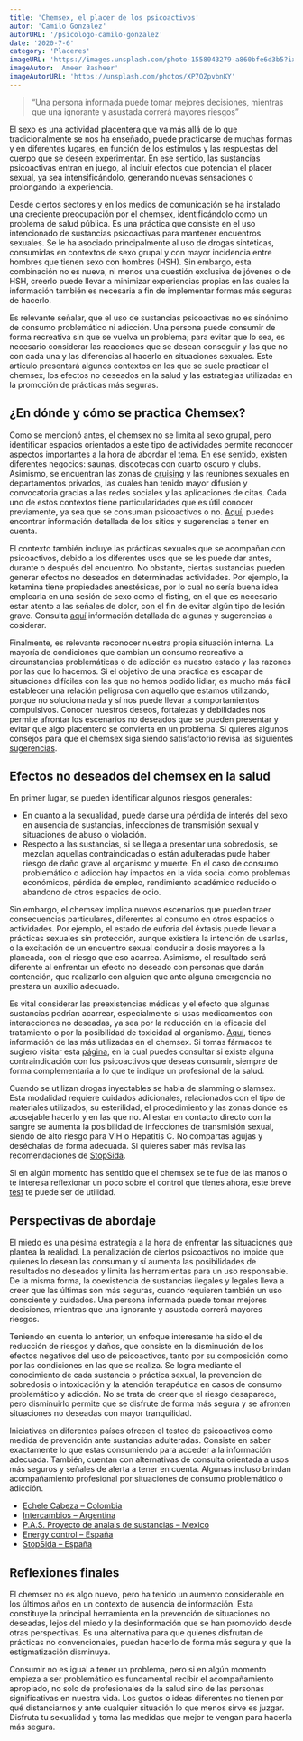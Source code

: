```yaml
---
title: 'Chemsex, el placer de los psicoactivos'
autor: 'Camilo Gonzalez'
autorURL: '/psicologo-camilo-gonzalez'
date: '2020-7-6'
category: 'Placeres'
imageURL: 'https://images.unsplash.com/photo-1558043279-a860bfe6d3b5?ixlib=rb-1.2.1&ixid=MnwxMjA3fDB8MHxwaG90by1wYWdlfHx8fGVufDB8fHx8&auto=format&fit=crop&w=334&q=80'
imageAutor: 'Ameer Basheer'
imageAutorURL: 'https://unsplash.com/photos/XP7QZpvbnKY'
---
```


> “Una persona informada puede tomar mejores decisiones, mientras que una ignorante y asustada correrá mayores riesgos”

El sexo es una actividad placentera que va más allá de lo que tradicionalmente se nos ha enseñado, puede practicarse de muchas formas y en diferentes lugares, en función de los estímulos y las respuestas del cuerpo que se deseen experimentar. En ese sentido, las sustancias psicoactivas entran en juego, al incluir efectos que potencian el placer sexual, ya sea intensificándolo, generando nuevas sensaciones o prolongando la experiencia.

Desde ciertos sectores y en los medios de comunicación se ha instalado una creciente preocupación por el chemsex, identificándolo como un problema de salud pública. Es una práctica que consiste en el uso intencionado de sustancias psicoactivas para mantener encuentros sexuales. Se le ha asociado principalmente al uso de drogas sintéticas, consumidas en contextos de sexo grupal y con mayor incidencia entre hombres que tienen sexo con hombres (HSH). Sin embargo, esta combinación no es nueva, ni menos una cuestión exclusiva de jóvenes o de HSH, creerlo puede llevar a minimizar experiencias propias en las cuales la información también es necesaria a fin de implementar formas más seguras de hacerlo.

Es relevante señalar, que el uso de sustancias psicoactivas no es sinónimo de consumo problemático ni adicción. Una persona puede consumir de forma recreativa sin que se vuelva un problema; para evitar que lo sea, es necesario considerar las reacciones que se desean conseguir y las que no con cada una y las diferencias al hacerlo en situaciones sexuales. Este articulo presentará algunos contextos en los que se suele practicar el chemsex, los efectos no deseados en la salud y las estrategias utilizadas en la promoción de prácticas más seguras.

## ¿En dónde y cómo se practica Chemsex?

Como se mencionó antes, el chemsex no se limita al sexo grupal, pero identificar espacios orientados a este tipo de actividades permite reconocer aspectos importantes a la hora de abordar el tema. En ese sentido, existen diferentes negocios: saunas, discotecas con cuarto oscuro y clubs. Asimismo, se encuentran las zonas de <a href="https://www.murocincelado.com/cruising" target="_blank">cruising</a> y las reuniones sexuales en departamentos privados, las cuales han tenido mayor difusión y convocatoria gracias a las redes sociales y las aplicaciones de citas. Cada uno de estos contextos tiene particularidades que es útil conocer previamente, ya sea que se consuman psicoactivos o no. <a href="https://www.chem-safe.org/donde/" target="_blank">Aquí</a>, puedes encontrar información detallada de los sitios y sugerencias a tener en cuenta.

<ImageCaption
  src="https://images.unsplash.com/photo-1608272667943-cbf5ee73c0fa?ixid=MnwxMjA3fDB8MHxwaG90by1wYWdlfHx8fGVufDB8fHx8&ixlib=rb-1.2.1&auto=format&fit=crop&w=750&q=80"
  alt="drugs"
  href="https://unsplash.com/photos/bAk6aJSIohU"
  text="Foto de Mishal Ibrahim"
/>

El contexto también incluye las prácticas sexuales que se acompañan con psicoactivos, debido a los diferentes usos que se les puede dar antes, durante o después del encuentro. No obstante, ciertas sustancias pueden generar efectos no deseados en determinadas actividades. Por ejemplo, la ketamina tiene propiedades anestésicas, por lo cual no sería buena idea emplearla en una sesión de sexo como el fisting, en el que es necesario estar atento a las señales de dolor, con el fin de evitar algún tipo de lesión grave. Consulta <a href="https://www.chem-safe.org/como/" target="_blank">aquí</a> información detallada de algunas y sugerencias a cosiderar.

Finalmente, es relevante reconocer nuestra propia situación interna. La mayoría de condiciones que cambian un consumo recreativo a circunstancias problemáticas o de adicción es nuestro estado y las razones por las que lo hacemos. Si el objetivo de una práctica es escapar de situaciones difíciles con las que no hemos podido lidiar, es mucho más fácil establecer una relación peligrosa con aquello que estamos utilizando, porque no soluciona nada y sí nos puede llevar a comportamientos compulsivos. Conocer nuestros deseos, fortalezas y debilidades nos permite afrontar los escenarios no deseados que se pueden presentar y evitar que algo placentero se convierta en un problema. Si quieres algunos consejos para que el chemsex siga siendo satisfactorio revisa las siguientes <a href="https://www.chem-safe.org/quien/consejos-para-el-uso-y-el-disfrute/" target="_blank">sugerencias</a>.

## Efectos no deseados del chemsex en la salud

En primer lugar, se pueden identificar algunos riesgos generales:

- En cuanto a la sexualidad, puede darse una pérdida de interés del sexo en ausencia de sustancias, infecciones de transmisión sexual y situaciones de abuso o violación.
- Respecto a las sustancias, si se llega a presentar una sobredosis, se mezclan aquellas contraindicadas o están adulteradas pude haber riesgo de daño grave al organismo y muerte. En el caso de consumo problemático o adicción hay impactos en la vida social como problemas económicos, pérdida de empleo, rendimiento académico reducido o abandono de otros espacios de ocio.

Sin embargo, el chemsex implica nuevos escenarios que pueden traer consecuencias particulares, diferentes al consumo en otros espacios o actividades. Por ejemplo, el estado de euforia del éxtasis puede llevar a prácticas sexuales sin protección, aunque existiera la intención de usarlas, o la excitación de un encuentro sexual conducir a dosis mayores a la planeada, con el riesgo que eso acarrea. Asimismo, el resultado será diferente al enfrentar un efecto no deseado con personas que darán contención, que realizarlo con alguien que ante alguna emergencia no prestara un auxilio adecuado.

Es vital considerar las preexistencias médicas y el efecto que algunas sustancias podrían acarrear, especialmente si usas medicamentos con interacciones no deseadas, ya sea por la reducción en la eficacia del tratamiento o por la posibilidad de toxicidad al organismo. <a href="https://www.chem-safe.org/que/" target="_blank">Aquí</a>, tienes información de las más utilizadas en el chemsex. Si tomas fármacos te sugiero visitar esta <a href="https://www.drugs.com/" target="_blank">página</a>, en la cual puedes consultar si existe alguna contraindicación con los psicoactivos que deseas consumir, siempre de forma complementaria a lo que te indique un profesional de la salud.

<ImageCaption
  src="https://images.unsplash.com/photo-1505840369380-d1a2c04d0dd6?ixlib=rb-1.2.1&ixid=MnwxMjA3fDB8MHxwaG90by1wYWdlfHx8fGVufDB8fHx8&auto=format&fit=crop&w=750&q=80"
  alt="cuerpo"
  href="https://unsplash.com/photos/9k9e6GQdDRw"
  text="Foto de Jason Schjerven"
/>

Cuando se utilizan drogas inyectables se habla de slamming o slamsex. Esta modalidad requiere cuidados adicionales, relacionados con el tipo de materiales utilizados, su esterilidad, el procedimiento y las zonas donde es acosejable hacerlo y en las que no. Al estar en contacto directo con la sangre se aumenta la posibilidad de infecciones de transmisión sexual, siendo de alto riesgo para VIH o Hepatitis C. No compartas agujas y deséchalas de forma adecuada. Si quieres saber más revisa las recomendaciones de <a href="https://chemsex.info/slamming/" target="_blank">StopSida</a>.

Si en algún momento has sentido que el chemsex se te fue de las manos o te interesa reflexionar un poco sobre el control que tienes ahora, este breve <a href="https://chemsex.info/me-estoy-pasando/" target="_blank">test</a> te puede ser de utilidad.

## Perspectivas de abordaje

El miedo es una pésima estrategia a la hora de enfrentar las situaciones que plantea la realidad. La penalización de ciertos psicoactivos no impide que quienes lo desean las consuman y sí aumenta las posibilidades de resultados no deseados y limita las herramientas para un uso responsable. De la misma forma, la coexistencia de sustancias ilegales y legales lleva a creer que las últimas son más seguras, cuando requieren también un uso consciente y cuidados. Una persona informada puede tomar mejores decisiones, mientras que una ignorante y asustada correrá mayores riesgos.

Teniendo en cuenta lo anterior, un enfoque interesante ha sido el de reducción de riesgos y daños, que consiste en la disminución de los efectos negativos del uso de psicoactivos, tanto por su composición como por las condiciones en las que se realiza. Se logra mediante el conocimiento de cada sustancia o práctica sexual, la prevención de sobredosis o intoxicación y la atención terapéutica en casos de consumo problemático y adicción. No se trata de creer que el riesgo desaparece, pero disminuirlo permite que se disfrute de forma más segura y se afronten situaciones no deseadas con mayor tranquilidad.

<ImageCaption
  src="https://images.unsplash.com/photo-1542107362-914757b935e1?ixlib=rb-1.2.1&ixid=MnwxMjA3fDB8MHxwaG90by1wYWdlfHx8fGVufDB8fHx8&auto=format&fit=crop&w=750&q=80"
  alt="mujeres_pensativas"
  href="https://unsplash.com/photos/LyW7pqsP81k"
  text="Foto de Olesya Yemets"
/>

Iniciativas en diferentes países ofrecen el testeo de psicoactivos como medida de prevención ante sustancias adulteradas. Consiste en saber exactamente lo que estas consumiendo para acceder a la información adecuada. También, cuentan con alternativas de consulta orientada a usos más seguros y señales de alerta a tener en cuenta. Algunas incluso brindan acompañamiento profesional por situaciones de consumo problemático o adicción.

- <a href="https://www.echelecabeza.com/" target="_blank">
    Echele Cabeza – Colombia
  </a>
- <a href="https://intercambios.org.ar/" target="_blank">
    Intercambios – Argentina
  </a>
- <a href="https://www.facebook.com/analizatusustancia/" target="_blank">
    P.A.S. Proyecto de analais de sustancias – Mexico
  </a>
- <a href="https://energycontrol.org/" target="_blank">
    Energy control – España
  </a>
- <a href="https://chemsex.info/" target="_blank">
    StopSida – España
  </a>

## Reflexiones finales

El chemsex no es algo nuevo, pero ha tenido un aumento considerable en los últimos años en un contexto de ausencia de información. Esta constituye la principal herramienta en la prevención de situaciones no deseadas, lejos del miedo y la desinformación que se han promovido desde otras perspectivas. Es una alternativa para que quienes disfrutan de prácticas no convencionales, puedan hacerlo de forma más segura y que la estigmatización disminuya.

Consumir no es igual a tener un problema, pero si en algún momento empieza a ser problemático es fundamental recibir el acompañamiento apropiado, no solo de profesionales de la salud sino de las personas significativas en nuestra vida. Los gustos o ideas diferentes no tienen por qué distanciarnos y ante cualquier situación lo que menos sirve es juzgar. Disfruta tu sexualidad y toma las medidas que mejor te vengan para hacerla más segura.
